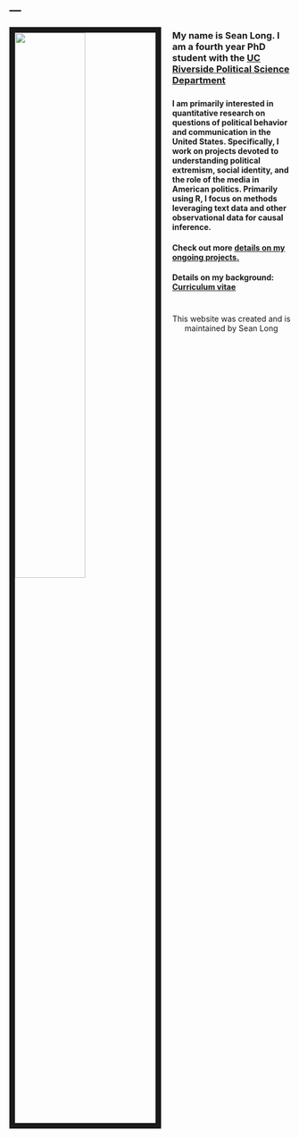 ---
---

<link rel="stylesheet" href="styles.css" type="text/css">


<img src="images/Hood.jpg" style="width:50%; border:10px solid; margin-right: 20px" align="left">

###

###

###

###

### My name is Sean Long. I am a fourth year PhD student with the [UC Riverside Political Science Department](https://politicalscience.ucr.edu/)

###

###

###


###


###


###


###

###


###


###


###


###

###

#### I am primarily interested in quantitative research on questions of political behavior and communication in the United States. Specifically, I work on projects devoted to understanding political extremism, social identity, and the role of the media in American politics. Primarily using R, I focus on methods leveraging text data and other observational data for causal inference.

####

#### Check out more [details on my ongoing projects.](https://seandlong.github.io/research)
#### Details on my background: [Curriculum vitae](https://seandlong.github.io/images/Full_CV.pdf)


####

####


#

#

#

#

#

#

#

#

#

#

#


<center>
This website was created and is maintained by Sean Long
</center>